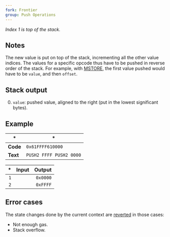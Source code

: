 ```yaml
---
fork: Frontier
group: Push Operations
---
```


*Index 1 is top of the stack.*

## Notes

The new value is put on top of the stack, incrementing all the other value indices. The values for a specific opcode thus have to be pushed in reverse order of the stack. For example, with [MSTORE](/#52), the first value pushed would have to be `value`, and then `offset`.

## Stack output

0. `value`: pushed value, aligned to the right (put in the lowest significant bytes).

## Example

| * | * |
|---|---|
| **Code** | `0x61FFFF610000` |
| **Text** | `PUSH2 FFFF PUSH2 0000` |

| * | Input | Output |
|--:|------:|-------:|
| `1` | | `0x0000` |
| `2` | | `0xFFFF` |

## Error cases

The state changes done by the current context are [reverted](#FD) in those cases:
- Not enough gas.
- Stack overflow.
